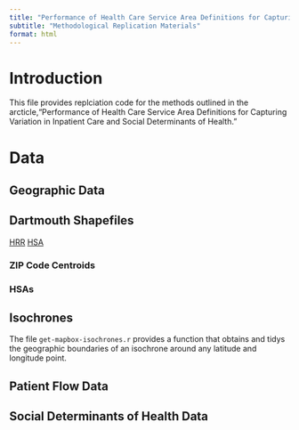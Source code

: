```yaml
---
title: "Performance of Health Care Service Area Definitions for Capturing Variation in Inpatient Care and Social Determinants of Health"
subtitle: "Methodological Replication Materials"
format: html
---
```


# Introduction

This file provides replciation code for the methods outlined in the arcticle,"Performance of Health Care Service Area Definitions for Capturing Variation in Inpatient Care and Social Determinants of Health." 

# Data

## Geographic Data

## Dartmouth Shapefiles

[HRR](https://data.dartmouthatlas.org/downloads/geography/HRR_Bdry__AK_HI_unmodified.zip)
[HSA](https://data.dartmouthatlas.org/downloads/geography/HSA_Bdry__AK_HI_unmodified.zip)

### ZIP Code Centroids

### HSAs

## Isochrones

The file `get-mapbox-isochrones.r` provides a function that obtains and tidys the geographic boundaries of an isochrone around any latitude and longitude point. 

## Patient Flow Data

## Social Determinants of Health Data





